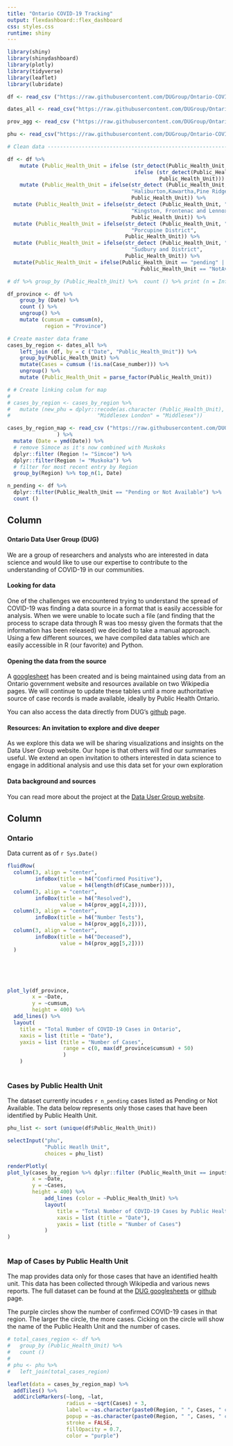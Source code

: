 ```yaml
---
title: "Ontario COVID-19 Tracking"
output: flexdashboard::flex_dashboard
css: styles.css
runtime: shiny
---
```

```r
library(shiny)
library(shinydashboard)
library(plotly)
library(tidyverse)
library(leaflet)
library(lubridate)

df <- read_csv ("https://raw.githubusercontent.com/DUGroup/Ontario-COVID-19-Research/master/Data/ontario_corona_cases.csv")

dates_all <- read_csv("https://raw.githubusercontent.com/DUGroup/Ontario-COVID-19-Research/master/Data/dates_all.csv") 

prov_agg <- read_csv ("https://raw.githubusercontent.com/DUGroup/Ontario-COVID-19-Research/master/Data/provincial_aggregrate.csv")

phu <- read_csv("https://raw.githubusercontent.com/DUGroup/Ontario-COVID-19-Research/master/Data/phu_lat_long.csv")

# Clean data --------------------------------------------------------------

df <- df %>% 
    mutate (Public_Health_Unit = ifelse (str_detect(Public_Health_Unit, "RichmondHill"), "York",
                                         ifelse (str_detect(Public_Health_Unit, "Newmarket"), "York",
                                                 Public_Health_Unit))) %>% 
    mutate (Public_Health_Unit = ifelse(str_detect (Public_Health_Unit, "Haliburton"),
                                        "Haliburton,Kawartha,Pine Ridge",
                                        Public_Health_Unit)) %>% 
  mutate (Public_Health_Unit = ifelse(str_detect (Public_Health_Unit, "Kingston"),
                                        "Kingston, Frontenac and Lennox & Addington",
                                        Public_Health_Unit)) %>% 
  mutate (Public_Health_Unit = ifelse(str_detect (Public_Health_Unit, "Porcupine"),
                                        "Porcupine District",
                                      Public_Health_Unit)) %>% 
  mutate (Public_Health_Unit = ifelse(str_detect (Public_Health_Unit, "Sudbury"),
                                        "Sudbury and District",
                                      Public_Health_Unit)) %>%
  mutate(Public_Health_Unit = ifelse(Public_Health_Unit == "pending" |
                                           Public_Health_Unit == "NotAvailable", "Pending or Not Available", Public_Health_Unit))

# df %>% group_by (Public_Health_Unit) %>%  count () %>% print (n = Inf)

df_province <- df %>% 
    group_by (Date) %>% 
    count () %>% 
    ungroup() %>% 
    mutate (cumsum = cumsum(n),
            region = "Province") 

# Create master data frame
cases_by_region <- dates_all %>%
    left_join (df, by = c ("Date", "Public_Health_Unit")) %>%
    group_by(Public_Health_Unit) %>%
    mutate(Cases = cumsum (!is.na(Case_number))) %>%
    ungroup() %>%
    mutate (Public_Health_Unit = parse_factor(Public_Health_Unit))

# # Create linking colum for map
# 
# cases_by_region <- cases_by_region %>% 
#   mutate (new_phu = dplyr::recode(as.character (Public_Health_Unit), 
#                            "Middlesex London" = "Middlesex"))

cases_by_region_map <- read_csv ("https://raw.githubusercontent.com/DUGroup/Ontario-COVID-19-Research/master/Data/regional_data.csv"
                ) %>% 
  mutate (Date = ymd(Date)) %>% 
  # remove Simoce as it's now combined with Muskoks
  dplyr::filter (Region != "Simcoe") %>% 
  dplyr::filter(Region != "Muskoka") %>% 
  # filter for most recent entry by Region
  group_by(Region) %>% top_n(1, Date)

n_pending <- df %>% 
  dplyr::filter(Public_Health_Unit == "Pending or Not Available") %>% 
  count ()


```


    
Column {data-width=200}
-------------------------------------
    
### 

#### Ontario Data User Group (DUG)

We are a group of researchers and analysts who are interested in data science and would like to use our expertise to contribute to the understanding of COVID-19 in our communities.

#### Looking for data

One of the challenges we encountered trying to understand the spread of COVID-19 was finding a data source in a format that is easily accessible for analysis. When we were unable to locate such a file (and finding that the process to scrape data through R was too messy given the formats that the information has been released) we decided to take a manual approach. Using a few different sources, we have compiled data tables which are easily accessible in R (our favorite) and Python.

#### Opening the data from the source
A [googlesheet](https://docs.google.com/spreadsheets/d/1Y3_qYkTJK6Vnhw3RCOhOiwafm4-PQxd5l0Hxk4x1ZxE/edit#gid=1483529771) has been created and is being maintained using data from an Ontario government website and resources available on two Wikipedia pages. We will continue to update these tables until a more authoritative source of case records is made available, ideally by Public Health Ontario.

You can also access the data directly from DUG's [github](https://raw.githubusercontent.com/DUGroup/Ontario-COVID-19-Research/master/Data/ontario_corona_cases.csv) page.   

#### Resources: An invitation to explore and dive deeper

As we explore this data we will be sharing visualizations and insights on the Data User Group website. Our hope is that others will find our summaries useful. We extend an open invitation to others interested in data science to engage in additional analysis and use this data set for your own exploration

#### Data background and sources

You can read more about the project at the [Data User Group website](https://dugroup.ca/2020/03/19/covid19-understanding-ontario/).  


Column {.tabset} 
-------------------------------------

### Ontario

Data current as of `r Sys.Date()`

```r

fluidRow(
  column(3, align = "center",
         infoBox(title = h4("Confirmed Positive"),
                 value = h4(length(df$Case_number)))),
  column(3, align = "center",
         infoBox(title = h4("Resolved"), 
                 value = h4(prov_agg[4,2]))),
  column(3, align = "center",
         infoBox(title = h4("Number Tests"), 
                 value = h4(prov_agg[6,2]))),
  column(3, align = "center",
         infoBox(title = h4("Deceased"), 
                 value = h4(prov_agg[5,2])))
  )


```
<br>
<br>
<br>

```r
plot_ly(df_province, 
        x = ~Date, 
        y = ~cumsum,
        height = 400) %>% 
  add_lines() %>% 
  layout(
    title = "Total Number of COVID-19 Cases in Ontario",
    xaxis = list (title = "Date"),
    yaxis = list (title = "Number of Cases",
                  range = c(0, max(df_province$cumsum) + 50)
                  )
    )
    

```   
 

### Cases by Public Health Unit

The dataset currently incudes `r n_pending` cases listed as Pending or Not Available. The data below represents only those cases that have been identified by Public Health Unit. 

```r

phu_list <- sort (unique(df$Public_Health_Unit))

selectInput("phu", 
            "Public Heatlh Unit",
            choices = phu_list)

```


    
```r

renderPlotly(
plot_ly(cases_by_region %>% dplyr::filter (Public_Health_Unit == input$phu), 
        x = ~Date, 
        y = ~Cases,
        height = 400) %>% 
            add_lines (color = ~Public_Health_Unit) %>% 
            layout(
                title = "Total Number of COVID-19 Cases by Public Health Unit",
                xaxis = list (title = "Date"),
                yaxis = list (title = "Number of Cases")
            )
)
    
```

### Map of Cases by Public Health Unit

The map provides data only for those cases that have an identified health unit. This data has been collected through Wikipedia and various news reports. The full dataset can be found at the [DUG googlesheets](https://docs.google.com/spreadsheets/d/1Y3_qYkTJK6Vnhw3RCOhOiwafm4-PQxd5l0Hxk4x1ZxE/edit) or [github](https://github.com/DUGroup/Ontario-COVID-19-Research/blob/master/Data/regional_data.csv) page.  

The purple circles show the number of confirmed COVID-19 cases in that region. The larger the circle, the more cases. Cicking on the circle will show the name of the Public Health Unit and the number of cases. 

```r

# total_cases_region <- df %>% 
#   group_by (Public_Health_Unit) %>% 
#   count ()
# 
# phu <- phu %>% 
#   left_join(total_cases_region)

leaflet(data = cases_by_region_map) %>%
  addTiles() %>%  
  addCircleMarkers(~long, ~lat, 
                   radius = ~sqrt(Cases) + 3,
                   label = ~as.character(paste0(Region, " ", Cases, " cases")),
                   popup = ~as.character(paste0(Region, " ", Cases, " cases")),
                   stroke = FALSE, 
                   fillOpacity = 0.7,
                   color = "purple")

```


